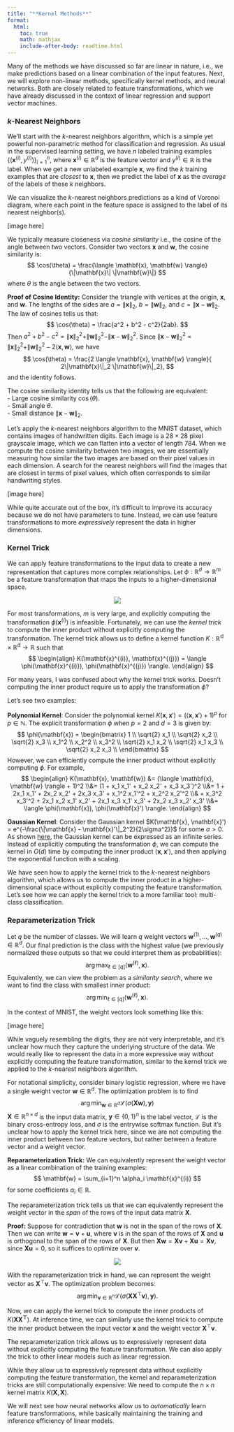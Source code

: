 ```yaml
---
title: "**Kernel Methods**"
format:
  html:
    toc: true
    math: mathjax
    include-after-body: readtime.html
---
```


Many of the methods we have discussed so far are linear in nature, i.e., we make predictions based on a linear combination of the input features. Next, we will explore non-linear methods, specifically kernel methods, and neural networks.
Both are closely related to feature transformations, which we have already discussed in the context of linear regression and support vector machines.

### $k$-Nearest Neighbors

We'll start with the $k$-nearest neighbors algorithm, which is a simple yet powerful non-parametric method for classification and regression.
As usual in the supervised learning setting, we have $n$ labeled training examples $\{(\mathbf{x}^{(i)}, y^{(i)})\}_{i=1}^n$, where $\mathbf{x}^{(i)} \in \mathbb{R}^d$ is the feature vector and $y^{(i)} \in \mathbb{R}$ is the label.
When we get a new unlabeled example $\mathbf{x}$, we find the $k$ training examples that are *closest* to $\mathbf{x}$, then we predict the label of $\mathbf{x}$ as the *average* of the labels of these $k$ neighbors.

We can visualize the $k$-nearest neighbors predictions as a kind of Voronoi diagram, where each point in the feature space is assigned to the label of its nearest neighbor(s).

[image here]

We typically measure closeness via *cosine similarity* i.e., the cosine of the angle between two vectors.
Consider two vectors $\mathbf{x}$ and $\mathbf{w}$, the cosine similarity is:
$$
\cos(\theta) = \frac{\langle \mathbf{x}, \mathbf{w} \rangle}{\|\mathbf{x}\| \|\mathbf{w}\|}
$$
where $\theta$ is the angle between the two vectors.

**Proof of Cosine Identity:**
Consider the triangle with vertices at the origin, $\mathbf{x}$, and $\mathbf{w}$.
The lengths of the sides are $a = \|\mathbf{x}\|_2$, $b = \|\mathbf{w}\|_2$, and $c = \|\mathbf{x} - \mathbf{w}\|_2$.
The law of cosines tells us that:
$$
\cos(\theta) = \frac{a^2 + b^2 - c^2}{2ab}.
$$
Then $a^2 + b^2 - c^2 = \|\mathbf{x}\|_2^2 + \|\mathbf{w}\|_2^2 - \|\mathbf{x} - \mathbf{w}\|_2^2$.
Since $\|\mathbf{x} - \mathbf{w}\|_2^2 = \|\mathbf{x}\|_2^2 + \|\mathbf{w}\|_2^2 - 2\langle \mathbf{x}, \mathbf{w} \rangle$, we have
$$
\cos(\theta) = \frac{2 \langle \mathbf{x}, \mathbf{w} \rangle}{ 2\|\mathbf{x}\|_2 \|\mathbf{w}\|_2},
$$
and the identity follows.

The cosine similarity identity tells us that the following are equivalent:  
- Large cosine similarity $\cos(\theta)$.  
- Small angle $\theta$.    
- Small distance $\|\mathbf{x} - \mathbf{w}\|_2$.

Let's apply the $k$-nearest neighbors algorithm to the MNIST dataset, which contains images of handwritten digits.
Each image is a $28 \times 28$ pixel grayscale image, which we can flatten into a vector of length $784$.
When we compute the cosine similarity between two images, we are essentially measuring how similar the two images are based on their pixel values in each dimension.
A search for the nearest neighbors will find the images that are closest in terms of pixel values, which often corresponds to similar handwriting styles.

[image here]

While quite accurate out of the box, it's difficult to improve its accuracy because we do not have parameters to tune.
Instead, we can use feature transformations to more *expressively* represent the data in higher dimensions.

### Kernel Trick

We can apply feature transformations to the input data to create a new representation that captures more complex relationships.
Let $\phi: \mathbb{R}^d \to \mathbb{R}^m$ be a feature transformation that maps the inputs to a higher-dimensional space.

<center><img src="images/kernel_transform.svg" class="responsive-img"></center>

For most transformations, $m$ is very large, and explicitly computing the transformation $\phi(\mathbf{x}^{(i)})$ is infeasible.
Fortunately, we can use the *kernel trick* to compute the inner product without explicitly computing the transformation.
The kernel trick allows us to define a kernel function $K: \mathbb{R^d} \times \mathbb{R}^d \to \mathbb{R}$ such that
$$
\begin{align}
K(\mathbf{x}^{(i)}, \mathbf{x}^{(j)}) = \langle \phi(\mathbf{x}^{(i)}), \phi(\mathbf{x}^{(j)}) \rangle.
\end{align}
$$

For many years, I was confused about why the kernel trick works. Doesn't computing the inner product require us to apply the transformation $\phi$?

Let's see two examples:

**Polynomial Kernel**: Consider the polynomial kernel $K(\mathbf{x}, \mathbf{x}') = (\langle \mathbf{x}, \mathbf{x}' \rangle + 1)^p$ for $p \in \mathbb{N}$.
The explicit transformation $\phi$ when $p=2$ and $d=3$ is given by:
$$
\phi(\mathbf{x}) = \begin{bmatrix}
1 \\
\sqrt{2} x_1 \\
\sqrt{2} x_2 \\
\sqrt{2} x_3 \\
x_1^2 \\
x_2^2 \\
x_3^2 \\
\sqrt{2} x_1 x_2 \\
\sqrt{2} x_1 x_3 \\
\sqrt{2} x_2 x_3 \\
\end{bmatrix}
$$
However, we can efficiently compute the inner product without explicitly computing $\phi$. For example,
$$
\begin{align}
K(\mathbf{x}, \mathbf{w}) &= (\langle \mathbf{x}, \mathbf{w} \rangle + 1)^2
\\&= (1 + x_1 x_1' + x_2 x_2' + x_3 x_3')^2
\\&= 1 + 2x_1 x_1' + 2x_2 x_2' + 2x_3 x_3' + x_1^2 x_1'^2 + x_2^2 x_2'^2 
\\& + x_3^2 x_3'^2 + 2x_1 x_2 x_1' x_2' + 2x_1 x_3 x_1' x_3' + 2x_2 x_3 x_2' x_3'
\\&= \langle \phi(\mathbf{x}), \phi(\mathbf{x}') \rangle.
\end{align}
$$


**Gaussian Kernel**: Consider the Gaussian kernel $K(\mathbf{x}, \mathbf{x}') = e^{-\frac{\|\mathbf{x} - \mathbf{x}'\|_2^2}{2\sigma^2}}$ for some $\sigma > 0$.
As shown [here](https://en.wikipedia.org/wiki/Radial_basis_function_kernel), the Gaussian kernel can be expressed as an infinite series.
Instead of explicitly computing the transformation $\phi$, we can compute the kernel in $O(d)$ time by computing the inner product $\langle \mathbf{x}, \mathbf{x}' \rangle$, and then applying the exponential function with a scaling.

We have seen how to apply the kernel trick to the $k$-nearest neighbors algorithm, which allows us to compute the inner product in a higher-dimensional space without explicitly computing the feature transformation.
Let's see how we can apply the kernel trick to a more familiar tool: multi-class classification.

### Reparameterization Trick

Let $q$ be the number of classes.
We will learn $q$ weight vectors $\mathbf{w}^{(1)}, \ldots, \mathbf{w}^{(q)} \in \mathbb{R}^d$.
Our final prediction is the class with the highest value (we previously normalized these outputs so that we could interpret them as probabilities):
$$
\arg \max_{\ell \in [q]} \langle \mathbf{w}^{(\ell)}, \mathbf{x} \rangle.
$$
Equivalently, we can view the problem as a *similarity search*, where we want to find the class with smallest inner product:
$$
\arg \min_{\ell \in [q]} \langle \mathbf{w}^{(\ell)}, \mathbf{x} \rangle.
$$

In the context of MNIST, the weight vectors look something like this:

[image here]

While vaguely resembling the digits, they are not very interpretable, and it's unclear how much they capture the underlying structure of the data.
We would really like to represent the data in a more expressive way *without* explicitly computing the feature transformation, similar to the kernel trick we applied to the $k$-nearest neighbors algorithm.

For notational simplicity, consider binary logistic regression, where we have a single weight vector $\mathbf{w} \in \mathbb{R}^d$.
The optimization problem is to find
$$
\arg \min_{\mathbf{w} \in \mathbb{R}^{d}} \mathcal{L}(\sigma(\mathbf{Xw}), \mathbf{y})
$$
$\mathbf{X} \in \mathbb{R}^{n \times d}$ is the input data matrix, $\mathbf{y} \in \{0,1\}^n$ is the label vector, $\mathcal{L}$ is the binary cross-entropy loss, and $\sigma$ is the entrywise softmax function.
But it's unclear how to apply the kernel trick here, since we are not computing the inner product between two feature vectors, but rather between a feature vector and a weight vector.

**Reparameterization Trick:** We can equivalently represent the weight vector as a linear combination of the training examples:
$$
\mathbf{w} = \sum_{i=1}^n \alpha_i \mathbf{x}^{(i)}
$$
for some coefficients $\alpha_i \in \mathbb{R}$.

The reparameterization trick tells us that we can equivalently represent the weight vector in the *span* of the rows of the input data matrix $\mathbf{X}$.

**Proof:**
Suppose for contradiction that $\mathbf{w}$ is not in the span of the rows of $\mathbf{X}$.
Then we can write $\mathbf{w} = \mathbf{v} + \mathbf{u}$, where $\mathbf{v}$ is in the span of the rows of $\mathbf{X}$ and $\mathbf{u}$ is orthogonal to the span of the rows of $\mathbf{X}$.
But then $\mathbf{X w} = \mathbf{Xv} + \mathbf{Xu} = \mathbf{Xv}$, since $\mathbf{Xu} = 0$, so it suffices to optimize over $\mathbf{v}$.

<center><img src="images/kernel_reparameterization.svg" class="responsive-img"></center>

With the reparameterization trick in hand, we can represent the weight vector as $\mathbf{X}^\top \mathbf{v}$.
The optimization problem becomes:
$$
\arg \min_{\mathbf{v} \in \mathbb{R}^{n}} \mathcal{L}(\sigma(\mathbf{X X}^\top \mathbf{v}), \mathbf{y}).
$$

Now, we can apply the kernel trick to compute the inner products of $K(\mathbf{X X^\top})$.
At inference time, we can similarly use the kernel trick to compute the inner product between the input vector $\mathbf{x}$ and the weight vector $\mathbf{X}^\top \mathbf{v}$.

The reparameterization trick allows us to expressively represent data without explicitly computing the feature transformation.
We can also apply the trick to other linear models such as linear regression.

While they allow us to expressively represent data without explicitly computing the feature transformation, the kernel and reparameterization tricks are still computationally expensive:
We need to compute the $n \times n$ kernel matrix $K(\mathbf{X}, \mathbf{X})$.

We will next see how neural networks allow us to *automatically* learn feature transformations, while basically maintaining the training and inference efficiency of linear models.

